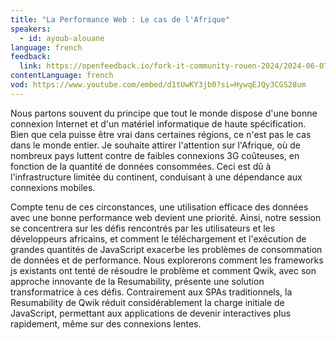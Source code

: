 ```yaml
---
title: "La Performance Web : Le cas de l'Afrique"
speakers:
  - id: ayoub-alouane
language: french
feedback:
  link: https://openfeedback.io/fork-it-community-rouen-2024/2024-06-07/zCSGb2GD3afVZAZzn7u9
contentLanguage: french
vod: https://www.youtube.com/embed/d1tUwKY3jb0?si=HywqEJQy3CGS28um
---
```


Nous partons souvent du principe que tout le monde dispose d'une bonne connexion Internet et d'un matériel informatique de haute spécification. Bien que cela puisse être vrai dans certaines régions, ce n'est pas le cas dans le monde entier. Je souhaite attirer l'attention sur l'Afrique, où de nombreux pays luttent contre de faibles connexions 3G coûteuses, en fonction de la quantité de données consommées. Ceci est dû à l'infrastructure limitée du continent, conduisant à une dépendance aux connexions mobiles.

Compte tenu de ces circonstances, une utilisation efficace des données avec une bonne performance web devient une priorité. Ainsi, notre session se concentrera sur les défis rencontrés par les utilisateurs et les développeurs africains, et comment le téléchargement et l'exécution de grandes quantités de JavaScript exacerbe les problèmes de consommation de données et de performance. Nous explorerons comment les frameworks js existants ont tenté de résoudre le problème et comment Qwik, avec son approche innovante de la Resumability, présente une solution transformatrice à ces défis. Contrairement aux SPAs traditionnels, la Resumability de Qwik réduit considérablement la charge initiale de JavaScript, permettant aux applications de devenir interactives plus rapidement, même sur des connexions lentes.
